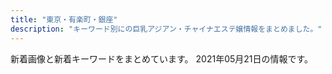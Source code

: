 ```yaml
---
title: "東京・有楽町・銀座"
description: "キーワード別にの巨乳アジアン・チャイナエステ嬢情報をまとめました。"
---
```


新着画像と新着キーワードをまとめています。
2021年05月21日の情報です。

<DmmAffiliateIns />
<KeywordTable
  shops={
    [
    {
        "station": "\u4eba\u5f62\u753a\u99c5A6",
        "url": "http://yume-sato.blue/",
        "name": "\u5922\u306e\u90f7",
        "img_links": [
            "http://yume-sato.blue/uploads//sites/18/2020/12/gg-150x150.jpg",
            "http://yume-sato.blue/uploads//sites/18/2020/09/top1-1.jpg",
            "http://yume-sato.blue/uploads//sites/18/2020/10/g2.jpg",
            "http://yume-sato.blue/uploads//sites/18/2020/09/g3.jpg",
            "http://yume-sato.blue/uploads//sites/18/2020/09/g3-150x150.jpg",
            "http://yume-sato.blue/uploads//sites/18/2020/09/pick.jpg",
            "http://yume-sato.blue/uploads//sites/18/2020/09/g2.jpg",
            "http://yume-sato.blue/uploads//sites/18/2020/09/g1.jpg",
            "http://yume-sato.blue/uploads//sites/18/2020/12/gg.jpg",
            "http://yume-sato.blue/uploads//sites/18/2020/09/top.jpg",
            "http://yume-sato.blue/uploads//sites/18/2021/04/1.jpg",
            "http://yume-sato.blue/uploads//sites/18/2020/09/news.jpg",
            "http://yume-sato.blue/uploads//sites/18/2020/09/s_staff.png",
            "http://yume-sato.blue/uploads//sites/18/2021/04/1-225x300.jpg",
            "http://yume-sato.blue/uploads//sites/18/2020/09/g1-150x150.jpg",
            "http://yume-sato.blue/uploads//sites/18/2020/09/g4.jpg",
            "http://yume-sato.blue/uploads//sites/18/2020/09/g4-150x150.jpg",
            "http://yume-sato.blue/uploads//sites/18/2020/09/g6-150x150.jpg",
            "http://yume-sato.blue/uploads//sites/18/2020/09/g6.jpg",
            "http://yume-sato.blue/uploads//sites/18/2020/09/g5-150x150.jpg",
            "http://yume-sato.blue/uploads//sites/18/2020/09/mobile-1.jpg",
            "http://yume-sato.blue/uploads//sites/18/2020/09/g5.jpg",
            "http://yume-sato.blue/uploads//sites/18/2020/09/g2-150x150.jpg"
        ],
        "keywords": {}
    },
    {
        "keywords": {
            "C": 6,
            "85": 6,
            "87": 6,
            "86": 18,
            "D": 27,
            "88": 3
        },
        "station": "\u65b0\u5bcc\u753a\u99c53\u756a\u51fa\u53e3",
        "name": "\u3072\u3068\u3081\u307c\u308c",
        "img_links": [
            "http://www.hitomebore.esjp.info/images/mainImg2.jpg",
            "http://www.hitomebore.esjp.info/files/009.jpg",
            "http://www.hitomebore.esjp.info/files/008.jpg",
            "http://www.hitomebore.esjp.info/files/014.jpg",
            "http://www.hitomebore.esjp.info/images/m4.jpg",
            "http://www.hitomebore.esjp.info/images/mainImg_sub.jpg",
            "http://www.hitomebore.esjp.info/files/013.jpg",
            "http://www.hitomebore.esjp.info/files/010.jpg",
            "http://www.hitomebore.esjp.info/files/011.jpg",
            "http://www.hitomebore.esjp.info/files/002.jpg",
            "http://www.hitomebore.esjp.info/images/btn2.png",
            "http://www.hitomebore.esjp.info/files/012.jpg",
            "http://www.hitomebore.esjp.info/files/007.jpg",
            "http://www.hitomebore.esjp.info/files/015.jpg",
            "http://www.hitomebore.esjp.info/files/016.jpg",
            "http://www.hitomebore.esjp.info/images/m1.jpg",
            "http://www.hitomebore.esjp.info/images/m2.jpg",
            "http://www.hitomebore.esjp.info/images/m3.jpg"
        ],
        "url": "http://www.hitomebore.esjp.info/"
    },
    {
        "img_links": [
            "http://www.kayabatyo-massage.work/images/recruit/point_04.png",
            "http://www.kayabatyo-massage.work/images/recruit/point_03.png",
            "http://www.kayabatyo-massage.work/images/recruit/message_03.png",
            "http://www.kayabatyo-massage.work/images/recruit/nagare_02.jpg",
            "http://www.kayabatyo-massage.work/images/icon_ranking_02.png",
            "http://www.kayabatyo-massage.work/staff/nanami.jpg",
            "http://www.kayabatyo-massage.work/images/sw_home.png",
            "http://www.kayabatyo-massage.work/images/no_image.jpg",
            "http://www.kayabatyo-massage.work/images/recruit/nagare_07.png",
            "http://www.kayabatyo-massage.work/staff/hinata.jpg",
            "http://www.kayabatyo-massage.work/images/mainvisual_01_s.jpg",
            "http://www.kayabatyo-massage.work/images/icon_ranking_01.png",
            "http://www.kayabatyo-massage.work/images/sw_tel.png",
            "http://www.kayabatyo-massage.work/images/recruit/req_03.jpg",
            "http://www.kayabatyo-massage.work/images/mainvisual_01.jpg",
            "http://www.kayabatyo-massage.work/images/mainvisual_02_s.jpg",
            "http://www.kayabatyo-massage.work/images/head_therapist.jpg",
            "http://www.kayabatyo-massage.work/images/recruit/nagare_05.png",
            "http://www.kayabatyo-massage.work/images/trigger.jpg",
            "http://www.kayabatyo-massage.work/images/mainvisual_02.jpg",
            "http://www.kayabatyo-massage.work/images/recruit/point_07.png",
            "http://www.kayabatyo-massage.work/images/recruit/nagare_03.jpg",
            "http://www.kayabatyo-massage.work/images/recruit/point_09.png",
            "http://www.kayabatyo-massage.work/images/recruit/point_08.png",
            "http://www.kayabatyo-massage.work/images/recruit/nagare_01.jpg",
            "http://www.kayabatyo-massage.work/images/recruit/point_06.png",
            "http://www.kayabatyo-massage.work/images/icon_ranking_03.png",
            "http://www.kayabatyo-massage.work/images/recruit/point_05.png",
            "http://www.kayabatyo-massage.work/images/recruit/sp_mainvisual.jpg",
            "http://www.kayabatyo-massage.work/staff/kaoru.jpg",
            "http://www.kayabatyo-massage.work/images/head_interior.jpg",
            "http://www.kayabatyo-massage.work/images/icon_new.png",
            "http://www.kayabatyo-massage.work/images/recruit/nagare_06.png"
        ],
        "station": "\u8305\u5834\u753a\u99c511\u756a\u51fa\u53e3",
        "url": "http://www.kayabatyo-massage.work/",
        "name": "Angela",
        "keywords": {}
    },
    {
        "keywords": {
            "86": 13,
            "D": 10,
            "E": 1,
            "C": 2
        },
        "url": "http://esthe-aroma.com/",
        "name": "Miss.9\uff5e\u30df\u30b9.\u30ad\u30e5\u30a6\uff5e",
        "station": "\u99ac\u55b0\u6a2a\u5c71\u99c5A2\u51fa\u53e3",
        "img_links": [
            "http://esthe-aroma.com/images/icon_staff.png",
            "http://esthe-aroma.com/images/cg03.jpg",
            "http://esthe-aroma.com/images/cg11.jpg",
            "http://esthe-aroma.com/images/cg12.jpg",
            "http://esthe-aroma.com/images/cg10.jpg",
            "http://esthe-aroma.com/images/icon_top.png",
            "http://esthe-aroma.com/images/cg06.jpg",
            "http://esthe-aroma.com/images/icon_concept.png",
            "http://esthe-aroma.com/images/cg08.jpg",
            "http://esthe-aroma.com/images/photo03.jpg",
            "http://esthe-aroma.com/images/cg05.jpg",
            "http://esthe-aroma.com/images/cg07.jpg",
            "http://esthe-aroma.com/images/qrc.jpg",
            "http://esthe-aroma.com/images/cg04.jpg",
            "http://esthe-aroma.com/images/cg13.jpg",
            "http://esthe-aroma.com/images/cg01.jpg",
            "http://esthe-aroma.com/images/icon_tel.png",
            "http://esthe-aroma.com/images/cg09.jpg",
            "http://esthe-aroma.com/images/photo01.jpg",
            "http://esthe-aroma.com/images/btn2.png",
            "http://esthe-aroma.com/images/mainImg_sub.jpg",
            "http://esthe-aroma.com/images/icon_info.png",
            "http://esthe-aroma.com/images/cg02.jpg",
            "http://esthe-aroma.com/images/photo02.jpg",
            "http://esthe-aroma.com/images/end-info.png"
        ]
    },
    {
        "keywords": {},
        "station": "\u8305\u5834\u753a\u99c510\u756a\u51fa\u53e3",
        "name": "\u6975\u4e0a\u30e1\u30f3\u30ba\u30a2\u30ed\u30de\u65e5\u672c\u6a4b",
        "img_links": [],
        "url": "https://aroma.tyo.cm/"
    },
    {
        "url": "http://sakura.relaxnabi.com/",
        "station": "\u8305\u5834\u753a\u99c51\u756a\u51fa\u53e3",
        "keywords": {
            "89": 4,
            "87": 1,
            "C": 3,
            "D": 4
        },
        "name": "\u685c\uff5e\u3055\u304f\u3089\uff5e",
        "img_links": [
            "http://sakura.relaxnabi.com/css/nav/nav-001.png",
            "http://sakura.relaxnabi.com/css/nav/nav-004.png",
            "http://sakura.relaxnabi.com/css/nav/nav-005.png",
            "http://sakura.relaxnabi.com/css/nav/nav-006.png",
            "http://sakura.relaxnabi.com/css/nav/nav-003.png",
            "http://sakura.relaxnabi.com/css/nav/nav-002.png",
            "http://sakura.relaxnabi.com/css/topleft02.png",
            "http://sakura.relaxnabi.com/css/topleft01.png",
            "http://sakura.relaxnabi.com/css/staff/staff001.jpg",
            "http://sakura.relaxnabi.com/css/topright02.jpg",
            "http://sakura.relaxnabi.com/css/staff/staff002.jpg",
            "http://sakura.relaxnabi.com/css/staff/staff004.jpg",
            "http://sakura.relaxnabi.com/css/staff/staff003.jpg",
            "http://sakura.relaxnabi.com/css/staff/staff005.jpg",
            "http://sakura.relaxnabi.com/css/tel03.png",
            "http://sakura.relaxnabi.com/css/cam001.png"
        ]
    },
    {
        "keywords": {},
        "name": "\u30a2\u30ed\u30de\u30a2\u30ea\u30a2",
        "url": "http://e-berry.work/index.html",
        "img_links": [
            "http://e-berry.work/sp/img/natumi1.jpg",
            "http://e-berry.work/sp/staff/aya.jpg",
            "http://e-berry.work/images/news_t.jpg",
            "http://e-berry.work/img/rina1.jpg",
            "http://e-berry.work/sp/img/hikari1.jpg",
            "http://e-berry.work/sp/img/ayumi1.jpg",
            "http://e-berry.work/images/concept.jpg",
            "http://e-berry.work/images/sys3.jpg",
            "http://e-berry.work/sp/images/interior_t.png",
            "http://e-berry.work/sp/staff/ai.jpg",
            "http://e-berry.work/sp/img/ai1.jpg",
            "http://e-berry.work/sp/images/head.jpg",
            "http://e-berry.work/images/ac1.jpg",
            "http://e-berry.work/images/staff_t.jpg",
            "http://e-berry.work/sp/images/9.jpg",
            "http://e-berry.work/staff/natumi.jpg",
            "http://e-berry.work/sp/images/rec2.png",
            "http://e-berry.work/sp/images/newsb.png",
            "http://e-berry.work/staff/hikari.jpg",
            "http://e-berry.work/img/yoko1.jpg",
            "http://e-berry.work/sp/images/topgirl.png",
            "http://e-berry.work/images/9.jpg",
            "http://e-berry.work/sp/staff/yoko.jpg",
            "http://e-berry.work/staff/ayumi.jpg",
            "http://e-berry.work/images/rec2.jpg",
            "http://e-berry.work/staff/rina.jpg",
            "http://e-berry.work/img/hikari1.jpg",
            "http://e-berry.work/sp/img/aya1.jpg",
            "http://e-berry.work/img/aya1.jpg",
            "http://e-berry.work/sp/staff/haruka.jpg",
            "http://e-berry.work/sp/images/newface.png",
            "http://e-berry.work/images/tgirl.jpg",
            "http://e-berry.work/images/sys2.jpg",
            "http://e-berry.work/sp/staff/nene.jpg",
            "http://e-berry.work/images/sys1.jpg",
            "http://e-berry.work/sp/images/int2.png",
            "http://e-berry.work/sp/images/rec1.jpg",
            "http://e-berry.work/images/b2.jpg",
            "http://e-berry.work/sp/images/sys3.png",
            "http://e-berry.work/images/int2.jpg",
            "http://e-berry.work/images/interior_t.jpg",
            "http://e-berry.work/staff/ai.jpg",
            "http://e-berry.work/sp/images/footer.jpg",
            "http://e-berry.work/images/head.jpg",
            "http://e-berry.work/images/newsb.png",
            "http://e-berry.work/sp/images/sys2.png",
            "http://e-berry.work/images/sm.jpg",
            "http://e-berry.work/img/natumi1.jpg",
            "http://e-berry.work/staff/yoko.jpg",
            "http://e-berry.work/staff/aya.jpg",
            "http://e-berry.work/img/nene1.jpg",
            "http://e-berry.work/sp/images/staff_t.png",
            "http://e-berry.work/sp/images/10.jpg",
            "http://e-berry.work/images/b1.jpg",
            "http://e-berry.work/img/ayumi1.jpg",
            "http://e-berry.work/images/int1.jpg",
            "http://e-berry.work/sp/images/news.png",
            "http://e-berry.work/sp/images/ac1.jpg",
            "http://e-berry.work/sp/img/moka1.jpg",
            "http://e-berry.work/sp/images/sys1.png",
            "http://e-berry.work/images/rec1.jpg",
            "http://e-berry.work/sp/images/concept.jpg",
            "http://e-berry.work/sp/img/haruka1.jpg",
            "http://e-berry.work/img/haruka1.jpg",
            "http://e-berry.work/sp/staff/natumi.jpg",
            "http://e-berry.work/staff/nene.jpg",
            "http://e-berry.work/sp/images/tel.png",
            "http://e-berry.work/images/10.jpg",
            "http://e-berry.work/staff/haruka.jpg",
            "http://e-berry.work/sp/images/b2.jpg",
            "http://e-berry.work/sp/images/int1.png",
            "http://e-berry.work/sp/img/rina1.jpg",
            "http://e-berry.work/images/newface.jpg",
            "http://e-berry.work/sp/images/b1.jpg",
            "http://e-berry.work/img/moka1.jpg",
            "http://e-berry.work/img/ai1.jpg",
            "http://e-berry.work/sp/staff/moka.jpg",
            "http://e-berry.work/sp/img/nene1.jpg",
            "http://e-berry.work/sp/img/yoko1.jpg",
            "http://e-berry.work/sp/staff/ayumi.jpg",
            "http://e-berry.work/sp/staff/hikari.jpg",
            "http://e-berry.work/sp/staff/rina.jpg",
            "http://e-berry.work/staff/moka.jpg"
        ],
        "station": "\u6c34\u5929\u5bae\u524d\u99c56\u756a\u51fa\u53e3"
    },
    {
        "keywords": {
            "\u30bb\u30af\u30b7\u30fc": 3,
            "88": 1
        },
        "station": "\u4eba\u5f62\u753a\u99c5A1\u51fa\u53e3",
        "url": "https://ningyocho-esthe.work/",
        "name": "Dream",
        "img_links": [
            "https://ningyocho-esthe.work/images/dream/home/image_02.png",
            "https://ningyocho-esthe.work/images/dream/home/image_03.png",
            "https://ningyocho-esthe.work/images/dream/home/image_01.png",
            "https://ningyocho-esthe.work/images/dream/common/gallery_06.png",
            "https://ningyocho-esthe.work/images/dream/staff/ni.jpeg",
            "https://ningyocho-esthe.work/images/dream/staff/imgapp_3.jpg",
            "https://ningyocho-esthe.work/images/dream/common/credit_03.png",
            "https://ningyocho-esthe.work/images/dream/nvpuai2.jpeg",
            "https://ningyocho-esthe.work/images/dream/common/side_bnr_02.png",
            "https://ningyocho-esthe.work/images/dream/common/gallery_07.png",
            "https://ningyocho-esthe.work/images/dream/common/gallery_09.png",
            "https://ningyocho-esthe.work/images/dream/staff/\u30ca\u30ca.jpg",
            "https://ningyocho-esthe.work/images/dream/staff/imgapp6.jpg",
            "https://ningyocho-esthe.work/images/dream/common/gallery_02.png",
            "https://ningyocho-esthe.work/images/dream/common/gallery_10.png",
            "https://ningyocho-esthe.work/images/dream/staff/imgapp_1.jpg",
            "https://ningyocho-esthe.work/images/dream/common/gallery_05.png",
            "https://ningyocho-esthe.work/images/dream/common/gallery_08.png",
            "https://ningyocho-esthe.work/images/dream/staff/2.jpg",
            "https://ningyocho-esthe.work/images/dream/common/gallery_01.png",
            "https://ningyocho-esthe.work/images/dream/staff/13.jpg",
            "https://ningyocho-esthe.work/images/dream/common/header_info.png",
            "https://ningyocho-esthe.work/images/dream/common/side_bnr_01.png",
            "https://ningyocho-esthe.work/images/dream/staff/1.jpg",
            "https://ningyocho-esthe.work/images/dream/home/teaser.png",
            "https://ningyocho-esthe.work/images/dream/common/gallery_03.png",
            "https://ningyocho-esthe.work/images/dream/staff/\u3042\u307f.jpg",
            "https://ningyocho-esthe.work/images/dream/staff/3.jpg",
            "https://ningyocho-esthe.work/images/dream/common/gallery_04.png",
            "https://ningyocho-esthe.work/images/dream/common/credit_02.png",
            "https://ningyocho-esthe.work/images/dream/common/credit_01.png",
            "https://ningyocho-esthe.work/images/dream/common/header_phone_pc.png"
        ]
    },
    {
        "keywords": {
            "D": 7,
            "90": 1,
            "88": 1,
            "85": 2,
            "87": 6,
            "C": 1,
            "E": 1
        },
        "img_links": [
            "http://www.comodo.relaxjp.info/files/015.jpg",
            "http://www.comodo.relaxjp.info/files/001-03.jpg",
            "http://www.comodo.relaxjp.info/files/012-02.jpg",
            "http://www.comodo.relaxjp.info/files/012-03.jpg",
            "http://www.comodo.relaxjp.info/files/001.jpg",
            "http://www.comodo.relaxjp.info/files/015-02.jpg",
            "http://www.comodo.relaxjp.info/files/003.jpg",
            "http://www.comodo.relaxjp.info/images/s_news.jpg",
            "http://www.comodo.relaxjp.info/files/011.jpg",
            "http://www.comodo.relaxjp.info/files/002.jpg",
            "http://www.comodo.relaxjp.info/files/010.jpg",
            "http://www.comodo.relaxjp.info/images/top.png",
            "http://www.comodo.relaxjp.info/files/001-02.jpg",
            "http://www.comodo.relaxjp.info/files/011-02.jpg",
            "http://www.comodo.relaxjp.info/images/s_link.jpg",
            "http://www.comodo.relaxjp.info/images/bj3.jpg",
            "http://www.comodo.relaxjp.info/files/002-03.jpg",
            "http://www.comodo.relaxjp.info/files/002-02.jpg",
            "http://www.comodo.relaxjp.info/files/005-03.jpg",
            "http://www.comodo.relaxjp.info/images/s_info.jpg",
            "http://www.comodo.relaxjp.info/files/010-03.jpg",
            "http://www.comodo.relaxjp.info/files/012.jpg",
            "http://www.comodo.relaxjp.info/files/005-02.jpg",
            "http://www.comodo.relaxjp.info/images/s_staff.jpg",
            "http://www.comodo.relaxjp.info/images/hua.jpg",
            "http://www.comodo.relaxjp.info/files/014-02.jpg",
            "http://www.comodo.relaxjp.info/files/013.jpg",
            "http://www.comodo.relaxjp.info/files/003-02.jpg",
            "http://www.comodo.relaxjp.info/files/014.jpg",
            "http://www.comodo.relaxjp.info/images/bj1.jpg",
            "http://www.comodo.relaxjp.info/files/015-03.jpg",
            "http://www.comodo.relaxjp.info/files/013-03.jpg",
            "http://www.comodo.relaxjp.info/files/005.jpg",
            "http://www.comodo.relaxjp.info/files/014-03.jpg",
            "http://www.comodo.relaxjp.info/files/010-02.jpg",
            "http://www.comodo.relaxjp.info/files/011-03.jpg",
            "http://www.comodo.relaxjp.info/files/003-03.jpg",
            "http://www.comodo.relaxjp.info/files/013-02.jpg"
        ],
        "station": "\u99ac\u55b0\u6a2a\u5c71\u99c5A2\u51fa\u53e3",
        "url": "http://www.comodo.relaxjp.info/",
        "name": "COMODO -\u30b3\u30e2\u30c9-"
    },
    {
        "keywords": {},
        "img_links": [
            "http://tokyo-relaxtime.asia/img/cast/momo-03.jpg",
            "http://tokyo-relaxtime.asia/img/cast/miki-01.jpg",
            "http://tokyo-relaxtime.asia/img/cast/ai-02.jpg",
            "http://tokyo-relaxtime.asia/img/cast/momo-01.jpg",
            "http://tokyo-relaxtime.asia/img/slick/st-1.jpg",
            "http://tokyo-relaxtime.asia/img/cast/ai-01.jpg",
            "http://tokyo-relaxtime.asia/img/cast/yuka-04.jpg",
            "http://tokyo-relaxtime.asia/img/cast/ai-04.jpg",
            "http://tokyo-relaxtime.asia/img/cast/yuka-01.jpg",
            "http://tokyo-relaxtime.asia/img/cast/alice-04.jpg",
            "http://tokyo-relaxtime.asia/img/tw_mark.png",
            "http://tokyo-relaxtime.asia/img/slick/st-5.jpg",
            "http://tokyo-relaxtime.asia/img/interior/lobby-1.jpg",
            "http://tokyo-relaxtime.asia/img/cast/alice-01.jpg",
            "http://tokyo-relaxtime.asia/img/cast/momo-04.jpg",
            "http://tokyo-relaxtime.asia/img/cast/momo-02.jpg",
            "http://tokyo-relaxtime.asia/img/cast/miki-04.jpg",
            "http://tokyo-relaxtime.asia/img/slick/st-6.jpg",
            "http://tokyo-relaxtime.asia/img/cast/yuka-02.jpg",
            "http://tokyo-relaxtime.asia/img/cast/miki-03.jpg",
            "http://tokyo-relaxtime.asia/img/cast/yuka-03.jpg",
            "http://tokyo-relaxtime.asia/img/interior/corridor-1.jpg",
            "http://tokyo-relaxtime.asia/img/cast/alice-03.jpg",
            "http://tokyo-relaxtime.asia/img/slick/st-4.jpg",
            "http://tokyo-relaxtime.asia/img/cast/ai-03.jpg",
            "http://tokyo-relaxtime.asia/img/cast/alice-02.jpg",
            "http://tokyo-relaxtime.asia/img/cast/miki-02.jpg",
            "http://tokyo-relaxtime.asia/img/slick/st-3.jpg"
        ],
        "station": "\u6771\u65e5\u672c\u6a4b\u99c5A2\u51fa\u53e3",
        "url": "http://tokyo-relaxtime.asia/",
        "name": "Evergrace-\u30a8\u30d0\u30fc\u30b0\u30ec\u30fc\u30b9-"
    },
    {
        "keywords": {
            "E": 6,
            "89": 3,
            "85": 3,
            "D": 6,
            "86": 6,
            "88": 3,
            "C": 3
        },
        "name": "Sweet",
        "img_links": [
            "http://sweet-massage.work/sp/img/st4.jpg",
            "http://sweet-massage.work/sp/img/t-s.jpg",
            "http://sweet-massage.work/img/sta5.jpg",
            "http://sweet-massage.work/img/st04.jpg",
            "http://sweet-massage.work/sp/img/st2.jpg",
            "http://sweet-massage.work/sp/img/st04.jpg",
            "http://sweet-massage.work/img/s2.jpg",
            "http://sweet-massage.work/img/st3.jpg",
            "http://sweet-massage.work/sp/img/st3.jpg",
            "http://sweet-massage.work/sp/img/s2.jpg",
            "http://sweet-massage.work/sp/img/st05.jpg",
            "http://sweet-massage.work/sp/img/t-r.jpg",
            "http://sweet-massage.work/sp/img/s4.jpg",
            "http://sweet-massage.work/sp/img/st01.jpg",
            "http://sweet-massage.work/img/s5.jpg",
            "http://sweet-massage.work/sp/img/add.jpg",
            "http://sweet-massage.work/img/sta1.jpg",
            "http://sweet-massage.work/img/s4.jpg",
            "http://sweet-massage.work/sp/img/info.jpg",
            "http://sweet-massage.work/sp/img/st03.jpg",
            "http://sweet-massage.work/sp/img/st02.jpg",
            "http://sweet-massage.work/sp/img/st5.jpg",
            "http://sweet-massage.work/sp/img/add2.jpg",
            "http://sweet-massage.work/img/st4.jpg",
            "http://sweet-massage.work/img/st005.jpg",
            "http://sweet-massage.work/img/sta3.jpg",
            "http://sweet-massage.work/sp/img/sys.jpg",
            "http://sweet-massage.work/sp/img/t-o.jpg",
            "http://sweet-massage.work/img/st01.jpg",
            "http://sweet-massage.work/img/s3.jpg",
            "http://sweet-massage.work/sp/img/time.jpg",
            "http://sweet-massage.work/sp/img/s3.jpg",
            "http://sweet-massage.work/img/st05.jpg",
            "http://sweet-massage.work/sp/img/pc.jpg",
            "http://sweet-massage.work/sp/img/st005.jpg",
            "http://sweet-massage.work/sp/img/t-a.jpg",
            "http://sweet-massage.work/img/sta2.jpg",
            "http://sweet-massage.work/sp/img/tit.jpg",
            "http://sweet-massage.work/img/st1.jpg",
            "http://sweet-massage.work/img/mobile-1.png",
            "http://sweet-massage.work/sp/img/tel.jpg",
            "http://sweet-massage.work/img/m1.png",
            "http://sweet-massage.work/sp/img/t-t.jpg",
            "http://sweet-massage.work/img/s1.jpg",
            "http://sweet-massage.work/sp/img/botton.jpg",
            "http://sweet-massage.work/img/st03.jpg",
            "http://sweet-massage.work/sp/img/s5.jpg",
            "http://sweet-massage.work/img/st5.jpg",
            "http://sweet-massage.work/img/nos.jpg",
            "http://sweet-massage.work/img/sta4.jpg",
            "http://sweet-massage.work/img/st2.jpg",
            "http://sweet-massage.work/img/st02.jpg",
            "http://sweet-massage.work/sp/img/pic.jpg",
            "http://sweet-massage.work/img/foot-body.jpg",
            "http://sweet-massage.work/sp/img/st1.jpg"
        ],
        "url": "http://sweet-massage.work/",
        "station": "\u8305\u5834\u753a\u99c53\u756a\u51fa\u53e3"
    },
    {
        "station": "JR\u65b0\u65e5\u672c\u6a4b\u99c56\u756a\u51fa\u53e3",
        "name": "Melody Spa -\u30e1\u30ed\u30c7\u30a3 \u30b9\u30d1-",
        "img_links": [
            "https://melodyspa.tokyo/images/st/you3.jpg",
            "https://melodyspa.tokyo/images/st/rara2.jpg",
            "https://melodyspa.tokyo/images/st/miho.jpg",
            "https://melodyspa.tokyo/images/st/yuna1.jpg",
            "https://melodyspa.tokyo/images/st/mina.jpg",
            "https://melodyspa.tokyo/images/st/you2.jpg",
            "https://melodyspa.tokyo/images/share/pagetop.png",
            "https://melodyspa.tokyo/images/st/risa.jpg",
            "https://melodyspa.tokyo/images/st/ringo.jpg",
            "https://melodyspa.tokyo/images/st/yuna2.jpg",
            "https://melodyspa.tokyo/images/st/yuna.jpg",
            "https://melodyspa.tokyo/images/topimage/topimage.jpg",
            "https://melodyspa.tokyo/images/st/yuri.jpg",
            "https://melodyspa.tokyo/images/st/mina2.jpg",
            "https://melodyspa.tokyo/images/st/you.jpg"
        ],
        "url": "https://melodyspa.tokyo/",
        "keywords": {
            "86": 4,
            "C": 30,
            "F": 2
        }
    },
    {
        "station": "\u6771\u9280\u5ea7\u99c5A7\u51fa\u53e3",
        "keywords": {
            "E": 1,
            "89": 1,
            "D": 4,
            "C": 1,
            "87": 1
        },
        "name": "Tiara-\u30c6\u30a4\u30a2\u30e9-",
        "img_links": [
            "https://est-tiara.info/staffPhoto/s20210304095739.jpg",
            "https://est-tiara.info/images/gallery/r8.jpg",
            "https://est-tiara.info/uploadfiles/Image/campaignEstTiaraInfo.jpg",
            "https://est-tiara.info/staffPhoto/s20210304100121.jpg",
            "https://est-tiara.info/images/gallery/r4.jpg",
            "https://est-tiara.info/images/gallery/r2.jpg",
            "https://est-tiara.info/images/mobile.png",
            "https://est-tiara.info/staffPhoto/s20210304095623.jpg",
            "https://est-tiara.info/staffPhoto/b20201016083614.jpg",
            "https://est-tiara.info/staffPhoto/b20201016083828.jpg",
            "https://est-tiara.info/js/sliderLine/slide_prev.png",
            "https://est-tiara.info/staffPhoto/s20210304095845.jpg",
            "https://est-tiara.info/staffPhoto/s20201016083828.jpg",
            "https://est-tiara.info/staffPhoto/s20201016083614.jpg",
            "https://est-tiara.info/images/returnBtn.png",
            "https://est-tiara.info/staffPhoto/b20210304100038.jpg",
            "https://est-tiara.info/staffPhoto/b20210304095845.jpg",
            "https://est-tiara.info/images/gallery/r6.jpg",
            "https://est-tiara.info/js/sliderLine/slide_next.png",
            "https://est-tiara.info/images/gallery/r3.jpg",
            "https://est-tiara.info/images/gallery/r7.jpg",
            "https://est-tiara.info/staffPhoto/b20210304100121.jpg",
            "https://est-tiara.info/staffPhoto/b20210304095739.jpg",
            "https://est-tiara.info/staffPhoto/s20210304100038.jpg",
            "https://est-tiara.info/images/gallery/r1.jpg",
            "https://est-tiara.info/staffPhoto/b20210304095623.jpg",
            "https://est-tiara.info/images/gallery/r5.jpg"
        ],
        "url": "https://est-tiara.info/"
    },
    {
        "station": "JR\u6771\u4eac\u99c5\u516b\u91cd\u6d32\u53e3",
        "keywords": {
            "85": 2,
            "89": 3,
            "E": 3,
            "C": 2
        },
        "img_links": [
            "http://koikst.xyz/_src/20885811/up.png",
            "http://koikst.xyz/_src/20886066/slider2.png",
            "http://sunflower.jp.net/3.jpg",
            "http://koikst.xyz/_src/20886310/wechatimg405.jpg",
            "http://koikst.xyz/_src/20886019/up.png",
            "http://koikst.xyz/_src/20886233/906ab10dd05fdcaee1fa99bd6e5779ea.jpg",
            "http://koikst.xyz/_src/20886222/up.png",
            "http://koikst.xyz/_src/20886211/07958eda583eff2b24876adf03c0a434.jpg",
            "http://koikst.xyz/_src/51067433/wechatimg726.jpg",
            "http://koikst.xyz/_src/20886235/t02200330_0640096013249885015.jpg",
            "http://sunflower.jp.net/1.jpg",
            "http://koikst.xyz/_src/20886008/_k3_6019.jpg",
            "http://koikst.xyz/_src/20886122/up.png",
            "http://koikst.xyz/_src/20886305/therapist-ito.jpg",
            "http://koikst.xyz/_src/20885997/up.png",
            "http://koikst.xyz/_src/20886287/9c88380aa0315ec9292225a3223d62d9.jpg",
            "http://koikst.xyz/_src/20886062/index_35.png",
            "http://koikst.xyz/_src/20886111/_dsf0778_pp.jpg",
            "http://koikst.xyz/_src/20886035/up.png",
            "http://koikst.xyz/_src/20886059/sign.png",
            "http://koikst.xyz/_src/20886148/therapist-ito.jpg",
            "http://koikst.xyz/_src/20886065/index_38.png",
            "http://sunflower.jp.net/2.jpg",
            "http://koikst.xyz/_src/51067437/wechatimg724.jpg",
            "http://koikst.xyz/_src/20885828/up.png",
            "http://koikst.xyz/_src/20991736/t02200330_0640096013249885015.jpg",
            "http://koikst.xyz/_src/20886308/t02200330_0640096013249885015.jpg",
            "http://koikst.xyz/_src/20886231/_dsf0770_pp.jpg",
            "http://koikst.xyz/_src/20886007/_k3_6020.jpg",
            "http://sunflower.jp.net/6.jpg",
            "http://koikst.xyz/_src/20886010/img_3017.jpg",
            "http://koikst.xyz/_src/20886061/index_34.png",
            "http://koikst.xyz/_src/20886064/index_37.png",
            "http://koikst.xyz/_src/20885809/www.cman.png",
            "http://koikst.xyz/_src/51067440/wechatimg723.jpg",
            "http://koikst.xyz/_src/20886005/wechatimg35.jpg",
            "http://koikst.xyz/_src/51067435/wechatimg725.jpg",
            "http://koikst.xyz/_src/20885845/up.png",
            "http://koikst.xyz/_src/20886283/img20170527114635169213.png",
            "http://koikst.xyz/_src/20886058/sign.png",
            "http://koikst.xyz/_src/20886303/07958eda583eff2b24876adf03c0a434.jpg",
            "http://koikst.xyz/_src/21089124/img20180325193504865361.png",
            "http://koikst.xyz/_src/20886006/wechatimg36.jpg",
            "http://koikst.xyz/_src/20886229/_dsf0778_pp.jpg",
            "http://koikst.xyz/_src/20885836/sign.jpg",
            "http://koikst.xyz/_src/20886300/media-20170919.jpg",
            "http://koikst.xyz/_src/20886092/therapist-ito.jpg",
            "http://koikst.xyz/_src/20886009/img_2917.jpg",
            "http://sunflower.jp.net/5.jpg",
            "http://koikst.xyz/_src/20886103/up.png",
            "http://koikst.xyz/_src/20886060/index_33.png",
            "http://koikst.xyz/_src/20886063/index_36.png"
        ],
        "url": "http://koikst.xyz/",
        "name": "\u60a0"
    },
    {
        "keywords": {},
        "url": "http://toukasui.jpn.mn/",
        "name": "\u6843\u82b1\u6c34*\u3068\u3046\u304b\u3059\u3044",
        "station": "\u6771\u9280\u5ea7\u99c55\u756a\u51fa\u53e3",
        "img_links": []
    },
    {
        "name": "\u7d05\u8449",
        "station": "\u516b\u4e01\u5800\u99c5A5\u53e3",
        "img_links": [
            "http://arm-heal.com/pic/topimg1.png",
            "http://arm-heal.com/pic/topimg4.png",
            "http://arm-heal.com/pic/topimg3.png",
            "http://arm-heal.com/staff/yuki/01.jpg",
            "http://arm-heal.com/staff/aya/01mb.jpg",
            "http://arm-heal.com/staff/miki/01.jpg",
            "http://arm-heal.com/img/ttl_rec.png",
            "http://arm-heal.com/img/att.png",
            "http://arm-heal.com/staff/hikari/01.jpg",
            "http://arm-heal.com/pic/head.jpg",
            "http://arm-heal.com/img/corona.png",
            "http://arm-heal.com/staff/hikari/01mb.jpg",
            "http://arm-heal.com/i/files/homeimg.jpg",
            "http://arm-heal.com/img/ttl_mobile.png",
            "http://arm-heal.com/pic/topimg5.png",
            "http://arm-heal.com/pic/topimg2.png",
            "http://arm-heal.com/staff/yuuyuu/01.jpg",
            "http://arm-heal.com/staff/miya/01mb.jpg",
            "http://arm-heal.com/img/ttl_staff.jpg",
            "http://arm-heal.com/staff/miya/01.jpg",
            "http://arm-heal.com/staff/aya/01.jpg",
            "http://arm-heal.com/staff/yuki/01mb.jpg",
            "http://arm-heal.com/staff/miki/01mb.jpg",
            "http://arm-heal.com/staff/yuuyuu/01mb.jpg"
        ],
        "url": "http://arm-heal.com/",
        "keywords": {
            "C": 15
        }
    },
    {
        "station": "\u65b0\u65e5\u672c\u6a4b\u99c55\u756a\u51fa\u53e3",
        "img_links": [],
        "name": "\u30e9\u30d5\u30a3\u30fc\u30eb",
        "url": "http://s-este.net/",
        "keywords": {}
    },
    {
        "img_links": [
            "https://angel-love.tyo.cm/images/room2.jpg",
            "https://angel-love.tyo.cm/images/s_staff.png",
            "https://angel-love.tyo.cm/photos/sites/27/2021/05/202105140525172.jpg",
            "https://angel-love.tyo.cm/images/top.jpg",
            "https://angel-love.tyo.cm/images/news_bj1.jpg",
            "https://angel-love.tyo.cm/images/mobile.jpg",
            "https://angel-love.tyo.cm/photos/sites/27/2021/05/2021051405262130.jpg",
            "https://angel-love.tyo.cm/images/s1.jpg",
            "https://angel-love.tyo.cm/images/info.jpg",
            "https://angel-love.tyo.cm/images/room1.jpg",
            "https://angel-love.tyo.cm/images/room3.jpg",
            "https://angel-love.tyo.cm/images/s3.jpg",
            "https://angel-love.tyo.cm/images/news_bj3.jpg",
            "https://angel-love.tyo.cm/photos/sites/27/2021/05/2021051405281627.jpg",
            "https://angel-love.tyo.cm/images/room4.jpg",
            "https://angel-love.tyo.cm/photos/sites/27/2021/05/2021051405270947.jpg",
            "https://angel-love.tyo.cm/images/s_news.jpg"
        ],
        "keywords": {
            "86": 10,
            "83": 5,
            "87": 5,
            "D": 15,
            "C": 5
        },
        "name": "Angel Love",
        "station": "\u9280\u5ea7\u99c5A5\u51fa\u53e3",
        "url": "https://angel-love.tyo.cm/"
    },
    {
        "station": "JR\u6771\u4eac\u99c5\u516b\u91cd\u6d32\u5317\u53e3",
        "name": "For you",
        "url": "http://f-relaxe.net",
        "img_links": [
            "http://f-relaxe.net/images/index_17.jpg",
            "http://f-relaxe.net/girl/011a.jpg",
            "http://f-relaxe.net/girl/011.jpg",
            "http://f-relaxe.net/images/index_03.jpg",
            "http://f-relaxe.net/girl/07.jpg",
            "http://f-relaxe.net/images/01.jpg",
            "http://f-relaxe.net/images/rec.jpg",
            "http://f-relaxe.net/images/index_14.jpg",
            "http://f-relaxe.net/images/index_09.jpg",
            "http://f-relaxe.net/girl/08.jpg",
            "http://f-relaxe.net/girl/07a.jpg",
            "http://f-relaxe.net/images/index_10.jpg",
            "http://f-relaxe.net/girl/09a.jpg",
            "http://f-relaxe.net/images/rec_11.jpg",
            "http://f-relaxe.net/images/sub_15.jpg",
            "http://f-relaxe.net/images/index_16.jpg",
            "http://f-relaxe.net/images/index_01.jpg",
            "http://f-relaxe.net/girl/02a.jpg",
            "http://f-relaxe.net/girl/017.jpg",
            "http://f-relaxe.net/images/index_05.jpg",
            "http://f-relaxe.net/images/index_13.jpg",
            "http://f-relaxe.net/girl/013.jpg",
            "http://f-relaxe.net/images/line.jpg",
            "http://f-relaxe.net/girl/012a.jpg",
            "http://f-relaxe.net/images/index_07.jpg",
            "http://f-relaxe.net/girl/04.jpg",
            "http://f-relaxe.net/images/sub_10.jpg",
            "http://f-relaxe.net/girl/02.jpg",
            "http://f-relaxe.net/images/index_06.jpg",
            "http://f-relaxe.net/images/info_11.jpg",
            "http://f-relaxe.net/girl/08a.jpg",
            "http://f-relaxe.net/images/03.jpg",
            "http://f-relaxe.net/images/index_04.jpg",
            "http://f-relaxe.net/girl/09.jpg",
            "http://f-relaxe.net/images/index_18.jpg",
            "http://f-relaxe.net/girl/010a.jpg",
            "http://f-relaxe.net/girl/013a.jpg",
            "http://f-relaxe.net/images/staff_11.jpg",
            "http://f-relaxe.net/images/index_08.jpg",
            "http://f-relaxe.net/images/sub_12.jpg",
            "http://f-relaxe.net/girl/012.jpg",
            "http://f-relaxe.net/girl/010.jpg",
            "http://f-relaxe.net/girl/024.jpg",
            "http://f-relaxe.net/images/info.jpg",
            "http://f-relaxe.net/girl/00.jpg",
            "http://f-relaxe.net/images/index_119.jpg",
            "http://f-relaxe.net/images/02.jpg",
            "http://f-relaxe.net/images/index_12.jpg"
        ],
        "keywords": {
            "86": 1,
            "85": 3,
            "G": 1,
            "C": 3,
            "83": 1,
            "90": 1,
            "91": 1,
            "93": 1,
            "87": 1,
            "E": 3,
            "89": 1,
            "D": 2
        }
    },
    {
        "station": "\u6c34\u5929\u5bae\u524d\u99c58\u756a\u51fa\u53e3",
        "keywords": {
            "85": 10,
            "88": 6,
            "C": 14,
            "86": 4,
            "D": 6
        },
        "name": "\u3086\u3089\u308a\u9999",
        "img_links": [
            "http://yurarika.work/staff/aya2.jpg",
            "http://yurarika.work/staff/aya.jpg",
            "http://yurarika.work/staff/mika2.jpg",
            "http://yurarika.work/staff/rara2.jpg",
            "http://yurarika.work/staff/aya1.jpg",
            "http://yurarika.work/staff/mirai.jpg",
            "http://yurarika.work/staff/mika1.jpg",
            "http://yurarika.work/staff/mirai1.jpg",
            "http://yurarika.work/staff/rara1.jpg",
            "http://yurarika.work/staff/mirai2.jpg",
            "http://yurarika.work/staff/mika.jpg",
            "http://yurarika.work/staff/rara.jpg",
            "http://yurarika.work/img/all/loader.png"
        ],
        "url": "http://yurarika.work/"
    },
    {
        "station": "\u65b0\u5bcc\u753a\u99c53\u756a\u51fa\u53e3",
        "keywords": {
            "86": 14,
            "87": 4,
            "85": 2
        },
        "name": "Lotus\uff5e\u30ed\u30fc\u30bf\u30b9\uff5e",
        "url": "http://missyou-esthe.com/",
        "img_links": [
            "http://missyou-esthe.com/img/cg10.jpg",
            "http://missyou-esthe.com/img/tt17.jpg",
            "http://missyou-esthe.com/img/tt19.jpg",
            "http://missyou-esthe.com/img/f.jpg",
            "http://missyou-esthe.com/img/tt11.jpg",
            "http://missyou-esthe.com/img/cg04.jpg",
            "http://missyou-esthe.com/img/f1.jpg",
            "http://missyou-esthe.com/img/t2.jpg",
            "http://missyou-esthe.com/img/tt20.jpg",
            "http://missyou-esthe.com/img/eve.jpg",
            "http://missyou-esthe.com/img/tt2.jpg",
            "http://missyou-esthe.com/img/cg13.jpg",
            "http://missyou-esthe.com/img/tt18.jpg",
            "http://missyou-esthe.com/img/cg08.jpg",
            "http://missyou-esthe.com/img/tt1.jpg",
            "http://missyou-esthe.com/img/lin.jpg",
            "http://missyou-esthe.com/img/t3.jpg",
            "http://missyou-esthe.com/img/cg01.jpg",
            "http://missyou-esthe.com/img/cg03.jpg",
            "http://missyou-esthe.com/img/cg11.jpg",
            "http://missyou-esthe.com/img/cg09.jpg",
            "http://missyou-esthe.com/img/tt21.jpg",
            "http://missyou-esthe.com/img/t1.jpg",
            "http://missyou-esthe.com/img/cg07.jpg",
            "http://missyou-esthe.com/img/mr1.jpg",
            "http://missyou-esthe.com/img/tt12.jpg",
            "http://missyou-esthe.com/img/tt4.jpg",
            "http://missyou-esthe.com/img/tt14.jpg",
            "http://missyou-esthe.com/img/cg05.jpg",
            "http://missyou-esthe.com/img/tt15.jpg",
            "http://missyou-esthe.com/img/no.png",
            "http://missyou-esthe.com/img/cg14.jpg",
            "http://missyou-esthe.com/img/tt13.jpg",
            "http://missyou-esthe.com/img/cg091.jpg",
            "http://missyou-esthe.com/img/tt16.jpg",
            "http://missyou-esthe.com/img/cg02.jpg",
            "http://missyou-esthe.com/img/cg06.jpg"
        ]
    },
    {
        "station": "\u5c0f\u4f1d\u99ac\u753a\u99c53\u756a\u51fa\u53e3",
        "img_links": [
            "http://luna-shine.info/uploads/lunashine/2015/04/1111_e589afe69cac.jpg",
            "http://luna-shine.info/uploads/lunashine/2016/11/31.jpg",
            "http://luna-shine.info/uploads/lunashine/2019/01/e5beaee4bfa1e59bbee78987_20190124144601.jpg",
            "http://luna-shine.info/uploads/lunashine/2019/07/qqe59bbee78987201504181707251.jpg",
            "http://luna-shine.info/uploads/lunashine/2015/03/8dbe4d07b4f1258c30f14b30e60c1466.png",
            "http://luna-shine.info/uploads/lunashine/2012/12/topview4.jpg",
            "http://luna-shine.info/uploads/lunashine/2014/05/naomi1-276x3584.jpg",
            "http://luna-shine.info/uploads/lunashine/2019/03/e5beaee4bfa1e59bbee78987_201903161627476.jpg",
            "http://luna-shine.info/uploads/lunashine/2014/05/22.jpg",
            "http://luna-shine.info/uploads/lunashine/2017/03/saki.jpg",
            "http://luna-shine.info/uploads/lunashine/2016/12/img_4240.jpg",
            "http://luna-shine.info/uploads/lunashine/2019/12/e5beaee4bfa1e59bbee78987_201912071546181.jpg",
            "http://luna-shine.info/uploads/lunashine/2014/06/image-15.jpeg",
            "http://luna-shine.info/uploads/lunashine/2013/01/img_0427_e589afe69cac-276x368.jpg",
            "http://luna-shine.info/uploads/lunashine/2013/01/room-3.jpg",
            "http://luna-shine.info/uploads/lunashine/2013/11/e381afe3828be3818befbc92-1000x1333.jpg",
            "http://luna-shine.info/uploads/lunashine/images/rq03.jpg",
            "http://luna-shine.info/uploads/lunashine/2019/04/flash1.jpg",
            "http://luna-shine.info/uploads/lunashine/2015/09/1-12041z120344c1_e589afe69cac_e589afe69cac.jpg",
            "http://luna-shine.info/uploads/lunashine/2013/10/e381bfe3818d2_e589afe69cac.jpg",
            "http://luna-shine.info/uploads/lunashine/2014/06/9c1b42356edc1bb51d040e0a1783fa97.png",
            "http://luna-shine.info/uploads/lunashine/2015/06/image1-266x4001.jpg",
            "http://luna-shine.info/uploads/lunashine/images/no-photo.jpg",
            "http://luna-shine.info/uploads/lunashine/images/picup.png",
            "http://luna-shine.info/uploads/lunashine/2013/01/room-8.jpg",
            "http://luna-shine.info/uploads/lunashine/2015/03/11111.jpg",
            "http://luna-shine.info/uploads/lunashine/2019/04/tel.jpg",
            "http://luna-shine.info/uploads/lunashine/2019/05/e5beaee4bfa1e59bbee78987_20190517131309.jpg",
            "http://luna-shine.info/uploads/lunashine/2017/03/saki1.jpg",
            "http://luna-shine.info/uploads/lunashine/2012/12/mobile.jpg",
            "http://luna-shine.info/uploads/lunashine/2014/04/image_e589afe69cac.png",
            "http://luna-shine.info/uploads/lunashine/2012/12/topview1.jpg",
            "http://luna-shine.info/uploads/lunashine/2014/05/naomi1-276x3583.jpg",
            "http://luna-shine.info/uploads/lunashine/2019/12/e5beaee4bfa1e59bbee78987_20191207154634.jpg",
            "http://luna-shine.info/uploads/lunashine/2013/10/e381bfe382841_e589afe69cac.jpg",
            "http://luna-shine.info/uploads/lunashine/2012/12/topview3.jpg",
            "http://luna-shine.info/uploads/lunashine/2019/04/e5beaee4bfa1e59bbee78987_201903161627475.jpg",
            "http://luna-shine.info/uploads/lunashine/images/rq01.jpg",
            "http://luna-shine.info/uploads/lunashine/2019/03/e5beaee4bfa1e59bbee78987_201903141535171.jpg",
            "http://luna-shine.info/uploads/lunashine/2013/01/room-2.jpg",
            "http://luna-shine.info/uploads/lunashine/2013/03/img_0522_e589afe69cac-1000x1333.jpg",
            "http://luna-shine.info/uploads/lunashine/2013/10/4_e589afe69cac.jpg",
            "http://luna-shine.info/uploads/lunashine/images/new_d.jpg",
            "http://luna-shine.info/uploads/lunashine/2013/11/e381afe3828be3818b-1000x1333.jpg",
            "http://luna-shine.info/uploads/lunashine/2018/05/2.jpg",
            "http://luna-shine.info/uploads/lunashine/2015/12/qqe59bbee7898720151214133747.jpg",
            "http://luna-shine.info/uploads/lunashine/2015/01/2_e589afe69cac.jpg",
            "http://luna-shine.info/uploads/lunashine/2013/10/e38182e38286e381bf3_e589afe69cac.jpg",
            "http://luna-shine.info/uploads/lunashine/2014/06/image-14.jpeg",
            "http://luna-shine.info/uploads/lunashine/2017/04/22221.jpg",
            "http://luna-shine.info/uploads/lunashine/2020/01/e5beaee4bfa1e59bbee78987_20190517131309.jpg",
            "http://luna-shine.info/uploads/lunashine/2013/10/e381bfe38286e3818d-5_e589afe69cac.jpg",
            "http://luna-shine.info/uploads/lunashine/2019/04/e5beaee4bfa1e59bbee78987_201903161627478.jpg",
            "http://luna-shine.info/uploads/lunashine/2019/04/bottom.jpg",
            "http://luna-shine.info/uploads/lunashine/2013/01/room-6.jpg",
            "http://luna-shine.info/uploads/lunashine/images/new_tit.jpg",
            "http://luna-shine.info/uploads/lunashine/2019/05/e5beaee4bfa1e59bbee78987_201905171313091.jpg",
            "http://luna-shine.info/uploads/lunashine/2013/01/room-1.jpg",
            "http://luna-shine.info/uploads/lunashine/2013/01/room-10.jpg",
            "http://luna-shine.info/uploads/lunashine/2013/01/room-7.jpg",
            "http://luna-shine.info/uploads/lunashine/2015/04/1111_e589afe69cac1.jpg",
            "http://luna-shine.info/uploads/lunashine/2015/01/0.jpg",
            "http://luna-shine.info/uploads/lunashine/2015/01/11.jpg",
            "http://luna-shine.info/uploads/lunashine/2012/12/mailmaka.jpg",
            "http://luna-shine.info/uploads/lunashine/2013/05/p1020464_e589afe69cac.jpg",
            "http://luna-shine.info/uploads/lunashine/2019/04/e5beaee4bfa1e59bbee78987_2019031616274791.jpg",
            "http://luna-shine.info/uploads/lunashine/2013/01/room-11.jpg",
            "http://luna-shine.info/uploads/lunashine/2012/12/topview0.jpg",
            "http://luna-shine.info/uploads/lunashine/2015/03/171f728230a16701d87b9e61ba70edf8.png",
            "http://luna-shine.info/uploads/lunashine/2013/01/room-5.jpg",
            "http://luna-shine.info/uploads/lunashine/2013/01/img_0370_e589afe69cac-276x368.jpg",
            "http://luna-shine.info/uploads/lunashine/2013/01/room-9.jpg",
            "http://luna-shine.info/uploads/lunashine/2013/01/qiu-1.jpg"
        ],
        "keywords": {
            "89": 21,
            "D": 30,
            "\u80f8": 2,
            "88": 21,
            "F": 6,
            "82": 3,
            "G": 6,
            "84": 3,
            "86": 6,
            "85": 6,
            "C": 12,
            "E": 13,
            "\u30bb\u30af\u30b7\u30fc": 1,
            "87": 12,
            "81": 3
        },
        "name": "\u30eb\u30ca\u30b7\u30e3\u30a4\u30f3",
        "url": "http://luna-shine.info/"
    },
    {
        "img_links": [
            "http://prime-relax.work/img/sta11.jpg",
            "http://prime-relax.work/sp/img/sta8.jpg",
            "http://prime-relax.work/img/st5.jpg",
            "http://prime-relax.work/sp/img/t-s.jpg",
            "http://prime-relax.work/sp/img/pic.jpg",
            "http://prime-relax.work/sp/img/add3.jpg",
            "http://prime-relax.work/sp/img/t-a.jpg",
            "http://prime-relax.work/img/IMG_1699.jpg",
            "http://prime-relax.work/img/sta7.jpg",
            "http://prime-relax.work/img/sta12.jpg",
            "http://prime-relax.work/sp/img/sta14.jpg",
            "http://prime-relax.work/img/IMG_1709.jpg",
            "http://prime-relax.work/sp/img/sta11.jpg",
            "http://prime-relax.work/sp/img/p-8.jpg",
            "http://prime-relax.work/img/st11.jpg",
            "http://prime-relax.work/sp/img/info.jpg",
            "http://prime-relax.work/img/sta9.jpg",
            "http://prime-relax.work/img/link10033.jpg",
            "http://prime-relax.work/img/body-.jpg",
            "http://prime-relax.work/sp/img/cam.jpg",
            "http://prime-relax.work/sp/img/pc.jpg",
            "http://prime-relax.work/img/st12.jpg",
            "http://prime-relax.work/img/sta13.jpg",
            "http://prime-relax.work/img/sta8.jpg",
            "http://prime-relax.work/sp/img/time.jpg",
            "http://prime-relax.work/sp/img/add.jpg",
            "http://prime-relax.work/sp/img/sta9.jpg",
            "http://prime-relax.work/sp/img/p-9.jpg",
            "http://prime-relax.work/img/st14.jpg",
            "http://prime-relax.work/img/sta5.jpg",
            "http://prime-relax.work/img/eve.jpg",
            "http://prime-relax.work/sp/img/sta4.jpg",
            "http://prime-relax.work/sp/img/sta7.jpg",
            "http://prime-relax.work/img/IMG_1667.jpg",
            "http://prime-relax.work/img/IMG_1675.jpg",
            "http://prime-relax.work/img/st04.jpg",
            "http://prime-relax.work/img/st07.jpg",
            "http://prime-relax.work/img/st4.jpg",
            "http://prime-relax.work/img/st13.jpg",
            "http://prime-relax.work/img/st014.jpg",
            "http://prime-relax.work/sp/img/t-t.jpg",
            "http://prime-relax.work/sp/img/p-7.jpg",
            "http://prime-relax.work/img/link-.jpg",
            "http://prime-relax.work/img/bottom-.png",
            "http://prime-relax.work/img/head.jpg",
            "http://prime-relax.work/img/st8.jpg",
            "http://prime-relax.work/sp/img/sta13.jpg",
            "http://prime-relax.work/img/st08.jpg",
            "http://prime-relax.work/img/sta14.jpg",
            "http://prime-relax.work/img/sys.jpg",
            "http://prime-relax.work/sp/img/sys.jpg",
            "http://prime-relax.work/img/st013.jpg",
            "http://prime-relax.work/img/st9.jpg",
            "http://prime-relax.work/sp/img/sta12.jpg",
            "http://prime-relax.work/sp/img/tit.jpg",
            "http://prime-relax.work/img/st7.jpg",
            "http://prime-relax.work/img/sta4.jpg",
            "http://prime-relax.work/sp/img/botton.jpg",
            "http://prime-relax.work/sp/img/add2.jpg",
            "http://prime-relax.work/sp/img/t-r.jpg",
            "http://prime-relax.work/img/bottom.png",
            "http://prime-relax.work/img/link300100.jpg",
            "http://prime-relax.work/sp/img/sta5.jpg",
            "http://prime-relax.work/sp/img/t-o.jpg",
            "http://prime-relax.work/img/link20067.jpg",
            "http://prime-relax.work/sp/img/tel.jpg",
            "http://prime-relax.work/img/mo.png"
        ],
        "name": "PRIME\u30fb\u30d7\u30e9\u30a4\u30e0",
        "keywords": {
            "E": 1,
            "87": 4,
            "D": 10,
            "82": 1,
            "88": 1,
            "84": 5,
            "86": 7,
            "C": 7
        },
        "url": "http://prime-relax.work/",
        "station": "\u99ac\u55b0\u753a\u99c51\u756a\u51fa\u53e3"
    },
    {
        "img_links": [
            "https://kayabacho-mensesthe.com/wp/wp-content/uploads/2021/05/yuki-l.jpg",
            "https://kayabacho-mensesthe.com/images/main1.jpg",
            "https://kayabacho-mensesthe.com/images/main4.jpg",
            "https://kayabacho-mensesthe.com/images/top2.jpg",
            "https://kayabacho-mensesthe.com/icon/facebook.png",
            "https://kayabacho-mensesthe.com/wp/wp-content/uploads/2020/03/IMG_1740-225x300.jpg",
            "https://kayabacho-mensesthe.com/staff/yuna-s1.jpg",
            "https://kayabacho-mensesthe.com/wp/wp-content/uploads/2021/01/yuna.jpg",
            "https://kayabacho-mensesthe.com/wp/wp-content/uploads/2020/08/ayaka-1-200x300.jpg",
            "https://kayabacho-mensesthe.com/staff/mitsuki-s1.jpg",
            "https://kayabacho-mensesthe.com/images/mensesthe.jpg",
            "https://kayabacho-mensesthe.com/staff/yuki-s.jpg",
            "https://kayabacho-mensesthe.com/link/mens-esthe.png",
            "https://kayabacho-mensesthe.com/icon/line.png",
            "https://kayabacho-mensesthe.com/room/room-l1.jpg",
            "https://kayabacho-mensesthe.com/wp/wp-content/uploads/2019/09/koko-1.jpg",
            "https://kayabacho-mensesthe.com/wp/wp-content/uploads/2019/11/mitsuki-e1574244365134.jpg",
            "https://kayabacho-mensesthe.com/room/room-l4.jpg",
            "https://kayabacho-mensesthe.com/room/room-l8.jpg",
            "https://kayabacho-mensesthe.com/staff/miyu-s1.jpg",
            "https://kayabacho-mensesthe.com/wp/wp-content/uploads/2019/12/IMG_8988.jpg",
            "https://kayabacho-mensesthe.com/images/footer-l.png",
            "https://kayabacho-mensesthe.com/wp/wp-content/uploads/2019/12/emi.jpg",
            "https://kayabacho-mensesthe.com/room/room-l3.jpg",
            "https://kayabacho-mensesthe.com/wp/wp-content/uploads/2019/12/mitsuki.jpg",
            "https://kayabacho-mensesthe.com/images/top3.jpg",
            "https://kayabacho-mensesthe.com/images/main3.jpg",
            "https://kayabacho-mensesthe.com/staff/rin-s1.jpg",
            "https://kayabacho-mensesthe.com/images/clear.png",
            "https://kayabacho-mensesthe.com/icon/twitter.png",
            "https://kayabacho-mensesthe.com/images/main2.jpg",
            "https://kayabacho-mensesthe.com/icon/yelp.png",
            "https://kayabacho-mensesthe.com/wp/wp-content/uploads/2021/05/yuki-s-150x150.jpg",
            "https://kayabacho-mensesthe.com/room/room-l5.jpg",
            "https://kayabacho-mensesthe.com/room/room-l6.jpg",
            "https://kayabacho-mensesthe.com/images/flower.png",
            "https://kayabacho-mensesthe.com/wp/wp-content/uploads/2019/12/misaki.jpg",
            "https://kayabacho-mensesthe.com/images/top1.jpg",
            "https://kayabacho-mensesthe.com/room/room-l2.jpg",
            "https://kayabacho-mensesthe.com/room/room-l7.jpg",
            "https://kayabacho-mensesthe.com/images/footer-r.png",
            "https://kayabacho-mensesthe.com/staff/misaki-s1.jpg",
            "https://kayabacho-mensesthe.com/wp/wp-content/uploads/2020/11/urara3.jpg",
            "https://kayabacho-mensesthe.com/staff/urara-s1.jpg",
            "https://kayabacho-mensesthe.com/staff/ayaka-s1.jpg",
            "https://kayabacho-mensesthe.com/wp/wp-content/uploads/2020/08/ayaka-1.jpg",
            "https://kayabacho-mensesthe.com/staff/nao-s1.jpg",
            "https://kayabacho-mensesthe.com/staff/emi-s1.jpg",
            "https://kayabacho-mensesthe.com/wp/wp-content/uploads/2020/10/aki-s1-150x150.jpg",
            "https://kayabacho-mensesthe.com/wp/wp-content/uploads/2020/02/miyu.jpg"
        ],
        "url": "https://kayabacho-mensesthe.com/",
        "station": "\u8305\u5834\u753a\u99c52\u756a\u51fa\u53e3",
        "keywords": {
            "E": 1,
            "D": 13,
            "C": 10
        },
        "name": "Spa Ananda"
    },
    {
        "station": "\u65b0\u5bcc\u753a\u99c5",
        "img_links": [
            "http://xn--vckg5a5c7c8c1czd.in.net/images/an_2_02.jpg",
            "http://xn--vckg5a5c7c8c1czd.in.net/images/slider/slide3.jpg",
            "http://xn--vckg5a5c7c8c1czd.in.net/images/staff_images/cg5.jpg",
            "http://xn--vckg5a5c7c8c1czd.in.net/images/staff_images/cg14.jpg",
            "http://xn--vckg5a5c7c8c1czd.in.net/images/staff_images/top_small_16.jpg",
            "http://xn--vckg5a5c7c8c1czd.in.net/images/staff_images/top_small_5.jpg",
            "http://xn--vckg5a5c7c8c1czd.in.net/images/staff_images/top_small_2.jpg",
            "http://xn--vckg5a5c7c8c1czd.in.net/images/an_1_04.jpg",
            "http://xn--vckg5a5c7c8c1czd.in.net/images/slider/slide2s.jpg",
            "http://xn--vckg5a5c7c8c1czd.in.net/images/an_2_03.jpg",
            "http://xn--vckg5a5c7c8c1czd.in.net/images/slider/slide2.jpg",
            "http://xn--vckg5a5c7c8c1czd.in.net/images/QRcode.jpg",
            "http://xn--vckg5a5c7c8c1czd.in.net/images/slider/slide1.jpg",
            "http://xn--vckg5a5c7c8c1czd.in.net/images/an_1_07.jpg",
            "http://xn--vckg5a5c7c8c1czd.in.net/images/an_1_02.jpg",
            "http://xn--vckg5a5c7c8c1czd.in.net/images/staff_images/cg2.jpg",
            "http://xn--vckg5a5c7c8c1czd.in.net/images/staff_images/cg17.jpg",
            "http://xn--vckg5a5c7c8c1czd.in.net/images/slider/slide1s.jpg",
            "http://xn--vckg5a5c7c8c1czd.in.net/images/staff_images/top_small_17.jpg",
            "http://xn--vckg5a5c7c8c1czd.in.net/images/staff_images/top_small_1.jpg",
            "http://xn--vckg5a5c7c8c1czd.in.net/images/index_01.jpg",
            "http://xn--vckg5a5c7c8c1czd.in.net/images/an_2_04.jpg",
            "http://xn--vckg5a5c7c8c1czd.in.net/images/staff_images/cg16.jpg",
            "http://xn--vckg5a5c7c8c1czd.in.net/images/slider/slide3s.jpg",
            "http://xn--vckg5a5c7c8c1czd.in.net/images/staff_images/top_small_14.jpg",
            "http://xn--vckg5a5c7c8c1czd.in.net/images/an_1_06.jpg",
            "http://xn--vckg5a5c7c8c1czd.in.net/images/an_2_06.jpg",
            "http://xn--vckg5a5c7c8c1czd.in.net/images/an_2_05.jpg",
            "http://xn--vckg5a5c7c8c1czd.in.net/images/an_1_03.jpg",
            "http://xn--vckg5a5c7c8c1czd.in.net/images/staff_images/cg1.jpg",
            "http://xn--vckg5a5c7c8c1czd.in.net/images/no.png",
            "http://xn--vckg5a5c7c8c1czd.in.net/images/an_2_07.jpg"
        ],
        "name": "\u7652\u3057\u306e\u6d77",
        "url": "http://xn--vckg5a5c7c8c1czd.in.net/",
        "keywords": {
            "86": 24,
            "E": 4,
            "D": 20
        }
    },
    {
        "station": "\u4eba\u5f62\u753a\u99c5A1\u51fa\u53e3",
        "url": "http://cocosia-massage.work/",
        "name": "COCOSIA",
        "keywords": {
            "F": 5,
            "D": 8,
            "E": 2,
            "87": 2,
            "88": 5,
            "85": 16,
            "C": 22
        },
        "img_links": [
            "http://cocosia-massage.work/img/sta2.jpg",
            "http://cocosia-massage.work/img/st2.jpg",
            "http://cocosia-massage.work/sp/img/botton.jpg",
            "http://cocosia-massage.work/img/head2.jpg",
            "http://cocosia-massage.work/img/sta1.jpg",
            "http://cocosia-massage.work/img/sta5.jpg",
            "http://cocosia-massage.work/sp/img/t-t2.jpg",
            "http://cocosia-massage.work/sp/img/t-r.jpg",
            "http://cocosia-massage.work/img/sta3.jpg",
            "http://cocosia-massage.work/sp/img/info.jpg",
            "http://cocosia-massage.work/img/nos.jpg",
            "http://cocosia-massage.work/sp/img/cam2.jpg",
            "http://cocosia-massage.work/sp/img/p-6.jpg",
            "http://cocosia-massage.work/img/newf.jpg",
            "http://cocosia-massage.work/sp/img/acc.jpg",
            "http://cocosia-massage.work/img/fla-2.jpg",
            "http://cocosia-massage.work/sp/img/cam1.jpg",
            "http://cocosia-massage.work/img/sta4.jpg",
            "http://cocosia-massage.work/img/fla-1.jpg",
            "http://cocosia-massage.work/img/sta6.jpg",
            "http://cocosia-massage.work/img/news.jpg",
            "http://cocosia-massage.work/sp/img/cam3.jpg",
            "http://cocosia-massage.work/sp/img/st1.jpg",
            "http://cocosia-massage.work/sp/img/sys.jpg",
            "http://cocosia-massage.work/sp/img/t-s.jpg",
            "http://cocosia-massage.work/sp/img/st2.jpg",
            "http://cocosia-massage.work/sp/img/rec.jpg",
            "http://cocosia-massage.work/sp/img/p-4.jpg",
            "http://cocosia-massage.work/sp/img/cam4.jpg",
            "http://cocosia-massage.work/sp/img/pc.jpg",
            "http://cocosia-massage.work/sp/img/qr.jpg",
            "http://cocosia-massage.work/sp/img/p-3.jpg",
            "http://cocosia-massage.work/img/r9.jpg",
            "http://cocosia-massage.work/img/st3.jpg",
            "http://cocosia-massage.work/img/conc.jpg",
            "http://cocosia-massage.work/sp/img/st3.jpg",
            "http://cocosia-massage.work/sp/img/st6.jpg",
            "http://cocosia-massage.work/sp/img/st5.jpg",
            "http://cocosia-massage.work/img/st6.jpg",
            "http://cocosia-massage.work/img/st5.jpg",
            "http://cocosia-massage.work/sp/img/t-t.jpg",
            "http://cocosia-massage.work/img/cncp.jpg",
            "http://cocosia-massage.work/img/st4.jpg",
            "http://cocosia-massage.work/sp/img/p-5.jpg",
            "http://cocosia-massage.work/sp/img/st4.jpg",
            "http://cocosia-massage.work/img/xmas.png",
            "http://cocosia-massage.work/img/acc.jpg",
            "http://cocosia-massage.work/img/st1.jpg"
        ]
    }
]
}
/>
<DmmAffiliateScript />
